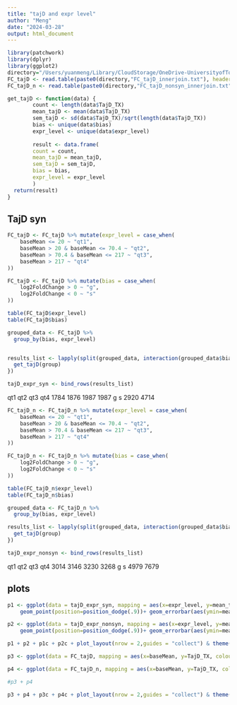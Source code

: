 ```yaml
---
title: "tajD and expr level"
author: "Meng"
date: "2024-03-28"
output: html_document
---
```


```r
library(patchwork)
library(dplyr)
library(ggplot2)
directory="/Users/yuanmeng/Library/CloudStorage/OneDrive-UniversityofToronto/Manuscripts/rumex_haploid_sel/pixy/"
FC_tajD <- read.table(paste0(directory,"FC_tajD_innerjoin.txt"), header =T)
FC_tajD_n <- read.table(paste0(directory,"FC_tajD_nonsyn_innerjoin.txt"), header =T)
```

```r
get_tajD <- function(data) {
        count <- length(data$TajD_TX)
        mean_tajD <- mean(data$TajD_TX)
        sem_tajD <- sd(data$TajD_TX)/sqrt(length(data$TajD_TX))
        bias <- unique(data$bias)
        expr_level <- unique(data$expr_level)
        
        result <- data.frame(
        count = count,
        mean_tajD = mean_tajD,
        sem_tajD = sem_tajD,
        bias = bias,
        expr_level = expr_level
        )
  return(result)
}
```


## TajD syn
```r
FC_tajD <- FC_tajD %>% mutate(expr_level = case_when(
    baseMean <= 20 ~ "qt1",
    baseMean > 20 & baseMean <= 70.4 ~ "qt2",
    baseMean > 70.4 & baseMean <= 217 ~ "qt3",
    baseMean > 217 ~ "qt4"
))

FC_tajD <- FC_tajD %>% mutate(bias = case_when(
    log2FoldChange > 0 ~ "g",
    log2FoldChange < 0 ~ "s"
))

table(FC_tajD$expr_level)
table(FC_tajD$bias)

grouped_data <- FC_tajD %>%
  group_by(bias, expr_level)


results_list <- lapply(split(grouped_data, interaction(grouped_data$bias, grouped_data$expr_level)), function(group) {
  get_tajD(group)
})

tajD_expr_syn <- bind_rows(results_list)
```
 qt1  qt2  qt3  qt4 
1784 1876 1987 1987 
 g    s 
2920 4714 

```r
FC_tajD_n <- FC_tajD_n %>% mutate(expr_level = case_when(
    baseMean <= 20 ~ "qt1",
    baseMean > 20 & baseMean <= 70.4 ~ "qt2",
    baseMean > 70.4 & baseMean <= 217 ~ "qt3",
    baseMean > 217 ~ "qt4"
))

FC_tajD_n <- FC_tajD_n %>% mutate(bias = case_when(
    log2FoldChange > 0 ~ "g",
    log2FoldChange < 0 ~ "s"
))

table(FC_tajD_n$expr_level)
table(FC_tajD_n$bias)

grouped_data <- FC_tajD_n %>%
  group_by(bias, expr_level)

results_list <- lapply(split(grouped_data, interaction(grouped_data$bias, grouped_data$expr_level)), function(group) {
  get_tajD(group)
})

tajD_expr_nonsyn <- bind_rows(results_list)
```
 qt1  qt2  qt3  qt4 
3014 3146 3230 3268 
   g    s 
4979 7679 

## plots
```r
p1 <- ggplot(data = tajD_expr_syn, mapping = aes(x=expr_level, y=mean_tajD, colour = bias)) + 
    geom_point(position=position_dodge(.9))+ geom_errorbar(aes(ymin=mean_tajD - sem_tajD, ymax=mean_tajD + sem_tajD), width=.2, position=position_dodge(.9))+ ggtitle("a") +labs(x ="expression level quantiles",y = expression(D[s]))+ theme_classic() + theme(text = element_text(size = 10)) 

p2 <- ggplot(data = tajD_expr_nonsyn, mapping = aes(x=expr_level, y=mean_tajD, colour = bias)) + 
    geom_point(position=position_dodge(.9))+ geom_errorbar(aes(ymin=mean_tajD - sem_tajD, ymax=mean_tajD + sem_tajD), width=.2, position=position_dodge(.9))+ ggtitle("b") +labs(x ="expression level quantiles",y = expression(D[n]))+ theme_classic() + theme(text = element_text(size = 10)) 

p1 + p2 + p1c + p2c + plot_layout(nrow = 2,guides = "collect") & theme(legend.position = "right")

```



```r
p3 <- ggplot(data = FC_tajD, mapping = aes(x=baseMean, y=TajD_TX, colour = bias)) + geom_point()+ geom_smooth()+ ggtitle("a") +labs(x ="expression level",y = expression(D[s]))+ theme_classic() + theme(text = element_text(size = 10)) + xlim(0,10000)

p4 <- ggplot(data = FC_tajD_n, mapping = aes(x=baseMean, y=TajD_TX, colour = bias)) + geom_point()+ geom_smooth()+ ggtitle("b") +labs(x ="expression level",y = expression(D[n]))+ theme_classic() + theme(text = element_text(size = 10)) + xlim(0,10000)

#p3 + p4

p3 + p4 + p3c + p4c + plot_layout(nrow = 2,guides = "collect") & theme(legend.position = "right")

```

